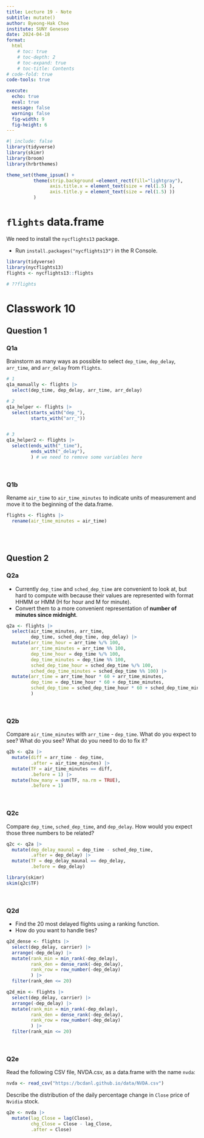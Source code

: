 ```yaml
---
title: Lecture 19 - Note
subtitle: mutate()
author: Byeong-Hak Choe
institute: SUNY Geneseo
date: 2024-04-18
format: 
  html
    # toc: true
    # toc-depth: 2
    # toc-expand: true
    # toc-title: Contents
# code-fold: true
code-tools: true

execute:
  echo: true
  eval: true
  message: false
  warning: false
  fig-width: 9
  fig-height: 6
---
```

```r
#| include: false
library(tidyverse)
library(skimr)
library(broom)
library(hrbrthemes)

theme_set(theme_ipsum() +
          theme(strip.background =element_rect(fill="lightgray"),
                axis.title.x = element_text(size = rel(1.5) ),
                axis.title.y = element_text(size = rel(1.5) ))
          )

```


# `flights` data.frame
We need to install the `nycflights13` package.

  - Run `install.packages("nycflights13")` in the R Console.


```r
library(tidyverse)
library(nycflights13)
flights <- nycflights13::flights

# ??flights
```


# Classwork 10

## Question 1


### Q1a
Brainstorm as many ways as possible to select `dep_time`, `dep_delay`, `arr_time`, and `arr_delay` from `flights`.

```r
# 1
q1a_manually <- flights |> 
  select(dep_time, dep_delay, arr_time, arr_delay)

# 2
q1a_helper <- flights |> 
  select(starts_with("dep_"), 
         starts_with("arr_"))


# 3
q1a_helper2 <- flights |> 
  select(ends_with("_time"), 
         ends_with("_delay"),
         ) # we need to remove some variables here


```

<br>

### Q1b
Rename `air_time` to `air_time_minutes` to indicate units of measurement and move it to the beginning of the data.frame.

```r
flights <- flights |> 
  rename(air_time_minutes = air_time)
```


<br><br>

## Question 2

### Q2a
- Currently `dep_time` and `sched_dep_time` are convenient to look at, but hard to compute with because their values are represented with format HHMM or HMM (H for hour and M for minute).
- Convert them to a more convenient representation of **number of minutes since midnight**.

```r
q2a <- flights |> 
  select(air_time_minutes, arr_time,
         dep_time, sched_dep_time, dep_delay) |> 
  mutate(arr_time_hour = arr_time %/% 100,
         arr_time_minutes = arr_time %% 100,
         dep_time_hour = dep_time %/% 100,
         dep_time_minutes = dep_time %% 100,
         sched_dep_time_hour = sched_dep_time %/% 100,
         sched_dep_time_minutes = sched_dep_time %% 100) |> 
  mutate(arr_time = arr_time_hour * 60 + arr_time_minutes,
         dep_time = dep_time_hour * 60 + dep_time_minutes,
         sched_dep_time = sched_dep_time_hour * 60 + sched_dep_time_minutes
         )
```


<br>

### Q2b
Compare `air_time_minutes` with `arr_time` - `dep_time`. What do you expect to see? What do you see? What do you need to do to fix it?

```r
q2b <- q2a |> 
  mutate(diff = arr_time - dep_time,
         .after = air_time_minutes) |> 
  mutate(TF = air_time_minutes == diff,
         .before = 1) |> 
  mutate(how_many = sum(TF, na.rm = TRUE),
         .before = 1)
```

<br>


### Q2c
Compare `dep_time`, `sched_dep_time`, and `dep_delay`. How would you expect those three numbers to be related?

```r
q2c <- q2a |>
  mutate(dep_delay_maunal = dep_time - sched_dep_time,
         .after = dep_delay) |> 
  mutate(TF = dep_delay_maunal == dep_delay,
         .before = dep_delay)

library(skimr)
skim(q2c$TF)
```



<br>

### Q2d
- Find the 20 most delayed flights using a ranking function. 
- How do you want to handle ties?

```r
q2d_dense <- flights |> 
  select(dep_delay, carrier) |> 
  arrange(-dep_delay) |> 
  mutate(rank_min = min_rank(-dep_delay),
         rank_den = dense_rank(-dep_delay),
         rank_row = row_number(-dep_delay)
         ) |> 
  filter(rank_den <= 20)

q2d_min <- flights |> 
  select(dep_delay, carrier) |> 
  arrange(-dep_delay) |> 
  mutate(rank_min = min_rank(-dep_delay),
         rank_den = dense_rank(-dep_delay),
         rank_row = row_number(-dep_delay)
         ) |> 
  filter(rank_min <= 20)

```


<br>

### Q2e
Read the following CSV file, NVDA.csv, as a data.frame with the name `nvda`:

```r
nvda <- read_csv("https://bcdanl.github.io/data/NVDA.csv")
```

Describe the distribution of the daily percentage change in `Close` price of `Nvidia` stock.

```r
q2e <- nvda |> 
  mutate(lag_Close = lag(Close),
         chg_Close = Close - lag_Close,
         .after = Close)
```


